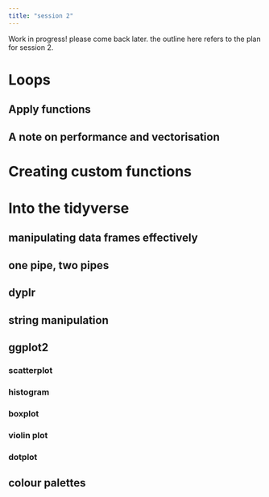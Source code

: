 ---
title: "session 2"
---

Work in progress! please come back later.
the outline here refers to the plan for session 2.

# Loops 

## Apply functions

## A note on performance and vectorisation 

# Creating custom functions 

# Into the tidyverse 

## manipulating data frames effectively

## one pipe, two pipes

## dyplr 

## string manipulation 

## ggplot2

### scatterplot

### histogram

### boxplot 

### violin plot

### dotplot

## colour palettes 
